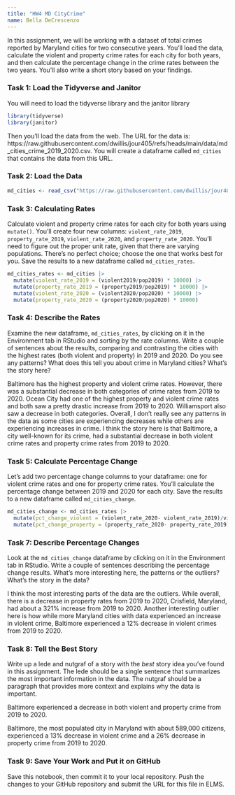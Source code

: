```yaml
---
title: "HW4 MD CityCrime"
name: Bella DeCrescenzo
---
```


In this assignment, we will be working with a dataset of total crimes reported by Maryland cities for two consecutive years. You'll load the data, calculate the violent and property crime rates for each city for both years, and then calculate the percentage change in the crime rates between the two years. You'll also write a short story based on your findings.

### Task 1: Load the Tidyverse and Janitor

You will need to load the tidyverse library and the janitor library

```r
library(tidyverse)
library(janitor)
```

Then you'll load the data from the web. The URL for the data is: https://raw.githubusercontent.com/dwillis/jour405/refs/heads/main/data/md_cities_crime_2019_2020.csv. You will create a dataframe called `md_cities` that contains the data from this URL.

### Task 2: Load the Data

```r
md_cities <- read_csv("https://raw.githubusercontent.com/dwillis/jour405/refs/heads/main/data/md_cities_crime_2019_2020.csv")
```
### Task 3: Calculating Rates

Calculate violent and property crime rates for each city for both years using `mutate()`. You'll create four new columns: `violent_rate_2019`, `property_rate_2019`, `violent_rate_2020`, and `property_rate_2020`. You'll need to figure out the proper unit rate, given that there are varying populations. There's no perfect choice; choose the one that works best for you. Save the results to a new dataframe called `md_cities_rates`.

```r
md_cities_rates <- md_cities |>
  mutate(violent_rate_2019 = (violent2019/pop2019) * 10000) |>
  mutate(property_rate_2019 = (property2019/pop2019) * 10000) |>
  mutate(violent_rate_2020 = (violent2020/pop2020) * 10000) |>
  mutate(property_rate_2020 = (property2020/pop2020) * 10000)
```

### Task 4: Describe the Rates

Examine the new dataframe, `md_cities_rates`, by clicking on it in the Environment tab in RStudio and sorting by the rate columns. Write a couple of sentences about the results, comparing and contrasting the cities with the highest rates (both violent and property) in 2019 and 2020. Do you see any patterns? What does this tell you about crime in Maryland cities? What's the story here?

Baltimore has the highest property and violent crime rates. However, there was a substantial decrease in both categories of crime rates from 2019 to 2020. Ocean City had one of the highest property and violent crime rates and both saw a pretty drastic increase from 2019 to 2020. Williamsport also saw a decrease in both categories. Overall, I don't really see any patterns in the data as some cities are experiencing decreases while others are experiencing increases in crime. I think the story here is that Baltimore, a city well-known for its crime, had a substantial decrease in both violent crime rates and property crime rates from 2019 to 2020.


### Task 5: Calculate Percentage Change

Let's add two percentage change columns to your dataframe: one for violent crime rates and one for property crime rates. You'll calculate the percentage change between 2019 and 2020 for each city. Save the results to a new dataframe called `md_cities_change`.

```r
md_cities_change <- md_cities_rates |>
  mutate(pct_change_violent = (violent_rate_2020- violent_rate_2019)/violent_rate_2019 * 100) |>
  mutate(pct_change_property = (property_rate_2020- property_rate_2019)/property_rate_2019 * 100) 
```

### Task 7: Describe Percentage Changes

Look at the `md_cities_change` dataframe by clicking on it in the Environment tab in RStudio. Write a couple of sentences describing the percentage change results. What's more interesting here, the patterns or the outliers? What's the story in the data?

I think the most interesting parts of the data are the outliers. While overall, there is a decrease in property rates from 2019 to 2020, Crisfield, Maryland, had about a 321% increase from 2019 to 2020. Another interesting outlier here is how while more Maryland cities with data experienced an increase in violent crime, Baltimore experienced a 12% decrease in violent crimes from 2019 to 2020.

### Task 8: Tell the Best Story

Write up a lede and nutgraf of a story with the _best_ story idea you've found in this assignment. The lede should be a single sentence that summarizes the most important information in the data. The nutgraf should be a paragraph that provides more context and explains why the data is important.

Baltimore experienced a decrease in both violent and property crime from 2019 to 2020.

Baltimore, the most populated city in Maryland with about 589,000 citizens, experienced a 13% decrease in violent crime and a 26% decrease in property crime from 2019 to 2020.

### Task 9: Save Your Work and Put it on GitHub

Save this notebook, then commit it to your local repository. Push the changes to your GitHub repository and submit the URL for this file in ELMS.
